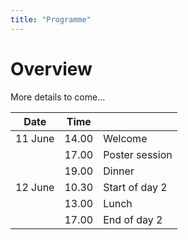 ```yaml
---
title: "Programme"
---
```


# Overview

More details to come...

| Date    | Time  |                |
|---------|-------|----------------|
| 11 June | 14.00 | Welcome        |
|         | 17.00 | Poster session |
|         | 19.00 | Dinner         |
| 12 June | 10.30 | Start of day 2 |
|         | 13.00 | Lunch          |
|         | 17.00 | End of day 2   |
